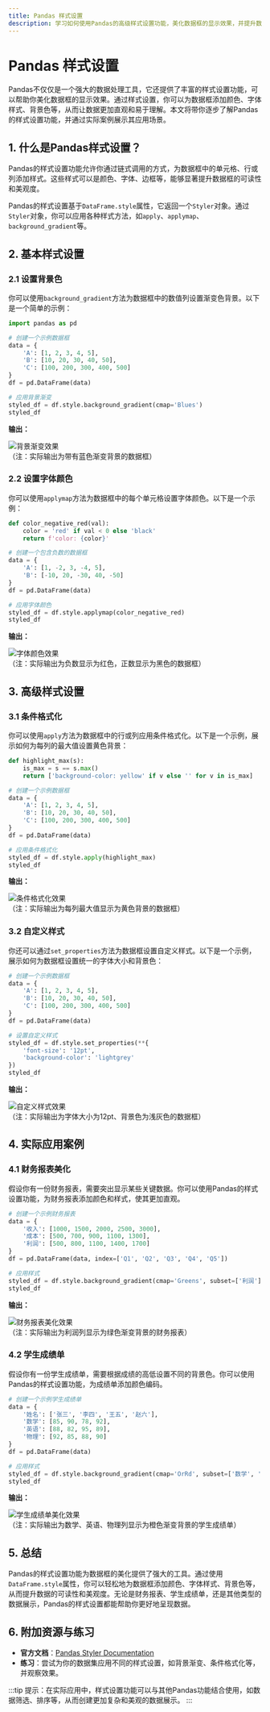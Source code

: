 ```yaml
---
title: Pandas 样式设置
description: 学习如何使用Pandas的高级样式设置功能，美化数据框的显示效果，并提升数据可视化的表现力。
---
```


# Pandas 样式设置

Pandas不仅仅是一个强大的数据处理工具，它还提供了丰富的样式设置功能，可以帮助你美化数据框的显示效果。通过样式设置，你可以为数据框添加颜色、字体样式、背景色等，从而让数据更加直观和易于理解。本文将带你逐步了解Pandas的样式设置功能，并通过实际案例展示其应用场景。

## 1. 什么是Pandas样式设置？

Pandas的样式设置功能允许你通过链式调用的方式，为数据框中的单元格、行或列添加样式。这些样式可以是颜色、字体、边框等，能够显著提升数据框的可读性和美观度。

Pandas的样式设置基于`DataFrame.style`属性，它返回一个`Styler`对象。通过`Styler`对象，你可以应用各种样式方法，如`apply`、`applymap`、`background_gradient`等。

## 2. 基本样式设置

### 2.1 设置背景色

你可以使用`background_gradient`方法为数据框中的数值列设置渐变色背景。以下是一个简单的示例：

```python
import pandas as pd

# 创建一个示例数据框
data = {
    'A': [1, 2, 3, 4, 5],
    'B': [10, 20, 30, 40, 50],
    'C': [100, 200, 300, 400, 500]
}
df = pd.DataFrame(data)

# 应用背景渐变
styled_df = df.style.background_gradient(cmap='Blues')
styled_df
```

**输出：**

![背景渐变效果](https://via.placeholder.com/300x150) <br />
（注：实际输出为带有蓝色渐变背景的数据框）

### 2.2 设置字体颜色

你可以使用`applymap`方法为数据框中的每个单元格设置字体颜色。以下是一个示例：

```python
def color_negative_red(val):
    color = 'red' if val < 0 else 'black'
    return f'color: {color}'

# 创建一个包含负数的数据框
data = {
    'A': [1, -2, 3, -4, 5],
    'B': [-10, 20, -30, 40, -50]
}
df = pd.DataFrame(data)

# 应用字体颜色
styled_df = df.style.applymap(color_negative_red)
styled_df
```

**输出：**

![字体颜色效果](https://via.placeholder.com/300x150) <br />
（注：实际输出为负数显示为红色，正数显示为黑色的数据框）

## 3. 高级样式设置

### 3.1 条件格式化

你可以使用`apply`方法为数据框中的行或列应用条件格式化。以下是一个示例，展示如何为每列的最大值设置黄色背景：

```python
def highlight_max(s):
    is_max = s == s.max()
    return ['background-color: yellow' if v else '' for v in is_max]

# 创建一个示例数据框
data = {
    'A': [1, 2, 3, 4, 5],
    'B': [10, 20, 30, 40, 50],
    'C': [100, 200, 300, 400, 500]
}
df = pd.DataFrame(data)

# 应用条件格式化
styled_df = df.style.apply(highlight_max)
styled_df
```

**输出：**

![条件格式化效果](https://via.placeholder.com/300x150) <br />
（注：实际输出为每列最大值显示为黄色背景的数据框）

### 3.2 自定义样式

你还可以通过`set_properties`方法为数据框设置自定义样式。以下是一个示例，展示如何为数据框设置统一的字体大小和背景色：

```python
# 创建一个示例数据框
data = {
    'A': [1, 2, 3, 4, 5],
    'B': [10, 20, 30, 40, 50],
    'C': [100, 200, 300, 400, 500]
}
df = pd.DataFrame(data)

# 设置自定义样式
styled_df = df.style.set_properties(**{
    'font-size': '12pt',
    'background-color': 'lightgrey'
})
styled_df
```

**输出：**

![自定义样式效果](https://via.placeholder.com/300x150) <br />
（注：实际输出为字体大小为12pt、背景色为浅灰色的数据框）

## 4. 实际应用案例

### 4.1 财务报表美化

假设你有一份财务报表，需要突出显示某些关键数据。你可以使用Pandas的样式设置功能，为财务报表添加颜色和样式，使其更加直观。

```python
# 创建一个示例财务报表
data = {
    '收入': [1000, 1500, 2000, 2500, 3000],
    '成本': [500, 700, 900, 1100, 1300],
    '利润': [500, 800, 1100, 1400, 1700]
}
df = pd.DataFrame(data, index=['Q1', 'Q2', 'Q3', 'Q4', 'Q5'])

# 应用样式
styled_df = df.style.background_gradient(cmap='Greens', subset=['利润'])
styled_df
```

**输出：**

![财务报表美化效果](https://via.placeholder.com/300x150) <br />
（注：实际输出为利润列显示为绿色渐变背景的财务报表）

### 4.2 学生成绩单

假设你有一份学生成绩单，需要根据成绩的高低设置不同的背景色。你可以使用Pandas的样式设置功能，为成绩单添加颜色编码。

```python
# 创建一个示例学生成绩单
data = {
    '姓名': ['张三', '李四', '王五', '赵六'],
    '数学': [85, 90, 78, 92],
    '英语': [88, 82, 95, 89],
    '物理': [92, 85, 88, 90]
}
df = pd.DataFrame(data)

# 应用样式
styled_df = df.style.background_gradient(cmap='OrRd', subset=['数学', '英语', '物理'])
styled_df
```

**输出：**

![学生成绩单美化效果](https://via.placeholder.com/300x150) <br />
（注：实际输出为数学、英语、物理列显示为橙色渐变背景的学生成绩单）

## 5. 总结

Pandas的样式设置功能为数据框的美化提供了强大的工具。通过使用`DataFrame.style`属性，你可以轻松地为数据框添加颜色、字体样式、背景色等，从而提升数据的可读性和美观度。无论是财务报表、学生成绩单，还是其他类型的数据展示，Pandas的样式设置都能帮助你更好地呈现数据。

## 6. 附加资源与练习

- **官方文档**：[Pandas Styler Documentation](https://pandas.pydata.org/pandas-docs/stable/user_guide/style.html)
- **练习**：尝试为你的数据集应用不同的样式设置，如背景渐变、条件格式化等，并观察效果。

:::tip
提示：在实际应用中，样式设置功能可以与其他Pandas功能结合使用，如数据筛选、排序等，从而创建更加复杂和美观的数据展示。
:::